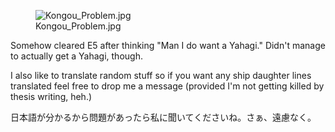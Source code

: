 [[File:Kongou_Problem.jpg|thumb]]

Somehow cleared E5 after thinking "Man I do want a Yahagi." Didn't manage to actually get a Yahagi, though.

I also like to translate random stuff so if you want any ship daughter lines translated feel free to drop me a message (provided I'm not getting killed by thesis writing, heh.)

日本語が分かるから問題があったら私に聞いてくださいね。さぁ、遠慮なく。